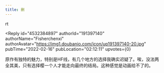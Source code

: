 ```yaml
---
title: 删
---
```



<Forum groupName="动画番剧" groupUrl="https://www.douban.com/group/596353/" archivedAt="2025-05-16T16:46:50.901Z">
  <Post
    id="260161309"
    title="删"
    url="https://www.douban.com/group/topic/260161309/?_spm_id=MTkwNzkyMDE0"
    pubTime="2022-02-16"
    highlightUserId="191397140"
  >
rt

<Reply
  id="4532384897"
  authorId="191397140"
  authorName="Fisherchenxi"
  authorAvatar="https://img1.doubanio.com/icon/up191397140-20.jpg"
  pubTime="2022-02-16"
  pubLocation="02:12:11"
  upvotes={0}
>
原作有独特的魅力，特别是HF线，有几个地方的选择我确实迟疑了。唉，没法两全其美，只有选择樱一个人才能走向最终的结局。这种感觉是动画给不了的。
</Reply>
  </Post>
</Forum>
